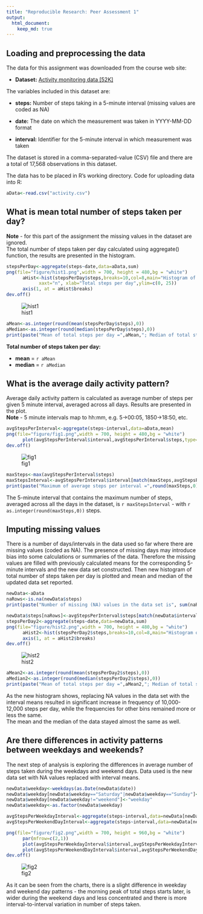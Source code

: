 ```yaml
---
title: "Reproducible Research: Peer Assessment 1"
output: 
  html_document:
    keep_md: true
---
```



## Loading and preprocessing the data

The data for this assignment was downloaded from the course web site:

* **Dataset:** [Activity monitoring data [52K]](https://d396qusza40orc.cloudfront.net/repdata%2Fdata%2Factivity.zip)

The variables included in this dataset are:

* **steps:** Number of steps taking in a 5-minute interval (missing values are coded as NA)

* **date:** The date on which the measurement was taken in YYYY-MM-DD format

* **interval:** Identifier for the 5-minute interval in which measurement was taken

The dataset is stored in a comma-separated-value (CSV) file and there are a total of 17,568 observations in this dataset.


The data has to be placed in R's working directory. Code for uploading data into R:
```r
aData<-read.csv("activity.csv")
```


## What is mean total number of steps taken per day?

**Note** - for this part of the assignment the missing values in the dataset are ignored.  
The total number of steps taken per day calculated using aggregate() function, the results are presented in the histogram.
```r
stepsPerDay<-aggregate(steps~date,data=aData,sum)
png(file="figure/hist1.png",width = 700, height = 480,bg = "white")
      aHist<-hist(stepsPerDay$steps,breaks=10,col=8,main="Histogram of Total Steps per Day",
            xaxt="n", xlab="Total steps per day",ylim=c(0, 25))
      axis(1, at = aHist$breaks) 
dev.off()
```

![hist1](figure/hist1.png)

```r
aMean<-as.integer(round(mean(stepsPerDay$steps),0))
aMedian<-as.integer(round(median(stepsPerDay$steps),0))
print(paste("Mean of total steps per day =",aMean,"; Median of total steps per day =",aMedian))
```
  
**Total number of steps taken per day:**

* **mean** = `r aMean`  
* **median** = `r aMedian`  

## What is the average daily activity pattern?

Average daily activity pattern is calculated as average number of steps per given 5 minute interval, averaged across all days. Results are presented in the plot.  
**Note** - 5 minute intervals map to hh:mm, e.g. 5->00:05, 1850->18:50, etc.  
```r
avgStepsPerInterval<-aggregate(steps~interval,data=aData,mean)
png(file="figure/fig1.png",width = 700, height = 480,bg = "white")
      plot(avgStepsPerInterval$interval,avgStepsPerInterval$steps,type="l",col="blue",main="Average Number of Steps Taken\nPer Interval Across All Days",xlab="5 min intervals",ylab="Average number of steps")
dev.off()
```

![fig1](figure/fig1.png)

```r
maxSteps<-max(avgStepsPerInterval$steps)
maxStepsInterval<-avgStepsPerInterval$interval[match(maxSteps,avgStepsPerInterval$steps)]
print(paste("Maximum of average steps per interval =",round(maxSteps,0),"; The interval with maximum of average steps per interval = ",maxStepsInterval))
```

The 5-minute interval that contains the maximum number of steps, averaged across all the days in the dataset, is `r maxStepsInterval` - with `r as.integer(round(maxSteps,0))` steps.


## Imputing missing values

There is a number of days/intervals in the data used so far where there are missing values (coded as NA). The presence of missing days may introduce bias into some calculations or summaries of the data. Therefore the missing values are filled with previously calculated means for the corresponding 5-minute intervals and the new data set constructed. Then new histogram of total number of steps taken per day is plotted and mean and median of the updated data set reported.
```r
newData<-aData
naRows<-is.na(newData$steps)
print(paste("Number of missing (NA) values in the data set is", sum(naRows)))
```
```r
newData$steps[naRows]<-avgStepsPerInterval$steps[match(newData$interval[naRows],avgStepsPerInterval$interval)]
stepsPerDay2<-aggregate(steps~date,data=newData,sum)
png(file="figure/hist2.png",width = 700, height = 480,bg = "white")
      aHist2<-hist(stepsPerDay2$steps,breaks=10,col=8,main="Histogram of Total Steps per Day,\nNA values replaced with interval means",xaxt="n", xlab="Total steps per day",ylim=c(0, 25))
      axis(1, at = aHist2$breaks)
dev.off()
```

![hist2](figure/hist2.png)

```r
aMean2<-as.integer(round(mean(stepsPerDay2$steps),0))
aMedian2<-as.integer(round(median(stepsPerDay2$steps),0))
print(paste("Mean of total steps per day =",aMean2,"; Median of total steps per day =",aMedian2))
```
As the new histogram shows, replacing NA values in the data set with the interval means resulted in significant increase in frequency of 10,000-12,000 steps per day, while the frequencies for other bins remained more or less the same.  
The mean and the median of the data stayed almost the same as well.


## Are there differences in activity patterns between weekdays and weekends?

The next step of analysis is exploring the differences in average number of steps taken during the weekdays and weekend days. Data used is the new data set with NA values replaced with interval means.
```r
newData$weekday<-weekdays(as.Date(newData$date))
newData$weekday[newData$weekday=="Saturday"|newData$weekday=="Sunday"]<-"weekend"
newData$weekday[newData$weekday!="weekend"]<-"weekday"
newData$weekday<-as.factor(newData$weekday)

avgStepsPerWeekdayInterval<-aggregate(steps~interval,data=newData[newData$weekday=="weekday",],mean)
avgStepsPerWeekendDayInterval<-aggregate(steps~interval,data=newData[newData$weekday=="weekend",],mean)

png(file="figure/fig2.png",width = 700, height = 960,bg = "white")
      par(mfrow=c(2,1))
      plot(avgStepsPerWeekdayInterval$interval,avgStepsPerWeekdayInterval$steps,type="l",col="blue",main="Average Number of Steps Taken\nPer Interval - Weekdays\n(NA's in data replaced with interval means)",xlab="5 min intervals",ylab="Average number of steps",ylim=c(0,250))
      plot(avgStepsPerWeekendDayInterval$interval,avgStepsPerWeekendDayInterval$steps,type="l",col="blue",main="Average Number of Steps Taken\nPer Interval - Weekend Days\n(NA's in data replaced with interval means)",xlab="5 min intervals",ylab="Average number of steps",ylim=c(0,250))
dev.off()
```
![fig2](figure/fig2.png)

As it can be seen from the charts, there is a slight difference in weekday and weekend day patterns - the morning peak of total steps starts later, is wider during the weekend days and less concentrated and there is more interval-to-interval variation in number of steps taken.  
  
    
    